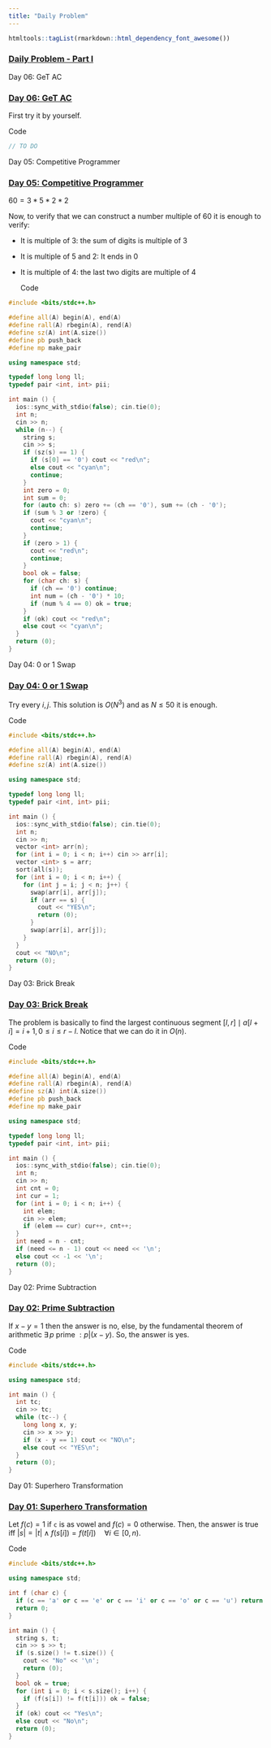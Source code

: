 ```yaml
---
title: "Daily Problem"
---
```


```r
htmltools::tagList(rmarkdown::html_dependency_font_awesome())
```

### [Daily Problem - Part I](https://vjudge.net/contest/351983)


<!-- Begins problem 06 -->
<div class="card" id="06">
<div class="collapsed solution-title" type="button" data-toggle="collapse" data-target="#collapseProblem06" aria-expanded="false" aria-controls="collapseTwo">
<!-- title -->
  <i class="fas fa-caret-right"></i> <p class="title">Day 06: GeT AC</p>
</div>
<!-- begin body -->
<div id="collapseProblem06" class="collapse">
<div class="card-body solution-body">

### <a href="https://atcoder.jp/contests/abc122/tasks/abc122_c" target="_blank">Day 06: GeT AC</a>

First try it by yourself.

  <!-- begin code -->
  <div class="collapsed code-title" type="button" data-toggle="collapse" data-target="#codeProblem06" aria-expanded="false" aria-controls="collapseTwo">
  <!-- title -->
  <i class="fas fa-caret-right"></i> <p class="title">Code</p>
  </div>
  <div id="codeProblem06" class="collapse">

```c++
// TO DO
```

  </div>
  <!-- ends code -->

</div>
</div>
</div>
<!-- ends problem 06 -->




<!-- Begins problem 05 -->
<div class="card">
<div class="collapsed solution-title" type="button" data-toggle="collapse" data-target="#collapseProblem05" aria-expanded="false" aria-controls="collapseTwo">
<!-- title -->
  <i class="fas fa-caret-right"></i> <p class="title">Day 05: Competitive Programmer</p>
</div>
<!-- begin body -->
<div id="collapseProblem05" class="collapse">
<div class="card-body solution-body">

### <a href="https://codeforces.com/contest/1266/problem/A" target="_blank">Day 05: Competitive Programmer</a>


$60 = 3 * 5 * 2 * 2$

Now, to verify that we can construct a number multiple of $60$ it is enough to
verify:

* It is multiple of 3: the sum of digits is multiple of 3
* It is multiple of 5 and 2: It ends in 0
* It is multiple of 4: the last two digits are multiple of 4

  <!-- begin code -->
  <div class="collapsed code-title" type="button" data-toggle="collapse" data-target="#codeProblem05" aria-expanded="false" aria-controls="collapseTwo">
  <!-- title -->
  <i class="fas fa-caret-right"></i> <p class="title">Code</p>
  </div>
  <div id="codeProblem05" class="collapse">

```c++
#include <bits/stdc++.h>

#define all(A) begin(A), end(A)
#define rall(A) rbegin(A), rend(A)
#define sz(A) int(A.size())
#define pb push_back
#define mp make_pair

using namespace std;

typedef long long ll;
typedef pair <int, int> pii;

int main () {
  ios::sync_with_stdio(false); cin.tie(0);
  int n;
  cin >> n;
  while (n--) {
    string s;
    cin >> s;
    if (sz(s) == 1) {
      if (s[0] == '0') cout << "red\n";
      else cout << "cyan\n";
      continue;
    }
    int zero = 0;
    int sum = 0;
    for (auto ch: s) zero += (ch == '0'), sum += (ch - '0');
    if (sum % 3 or !zero) {
      cout << "cyan\n";
      continue;
    }
    if (zero > 1) {
      cout << "red\n";
      continue;
    }
    bool ok = false;
    for (char ch: s) {
      if (ch == '0') continue;
      int num = (ch - '0') * 10;
      if (num % 4 == 0) ok = true;
    }
    if (ok) cout << "red\n";
    else cout << "cyan\n";
  }
  return (0);
}
```

  </div>
  <!-- ends code -->

</div>
</div>
</div>
<!-- ends problem 05 -->




<!-- Begins problem 04 -->
<div class="card">
<div class="collapsed solution-title" type="button" data-toggle="collapse" data-target="#collapseProblem04" aria-expanded="false" aria-controls="collapseTwo">
<!-- title -->
  <i class="fas fa-caret-right"></i> <p class="title">Day 04: 0 or 1 Swap</p>
</div>
<!-- begin body -->
<div id="collapseProblem04" class="collapse">
<div class="card-body solution-body">

### <a href="https://atcoder.jp/contests/abc135/tasks/abc135_b" target="_blank">Day 04: 0 or 1 Swap</a>

Try every $i, j$. This solution is $O(N^3)$ and as $N \leq 50$ it is enough.

  <!-- begin code -->
  <div class="collapsed code-title" type="button" data-toggle="collapse" data-target="#codeProblem04" aria-expanded="false" aria-controls="collapseTwo">
  <!-- title -->
  <i class="fas fa-caret-right"></i> <p class="title">Code</p>
  </div>
  <div id="codeProblem04" class="collapse">

```c++
#include <bits/stdc++.h>

#define all(A) begin(A), end(A)
#define rall(A) rbegin(A), rend(A)
#define sz(A) int(A.size())

using namespace std;

typedef long long ll;
typedef pair <int, int> pii;

int main () {
  ios::sync_with_stdio(false); cin.tie(0);
  int n;
  cin >> n;
  vector <int> arr(n);
  for (int i = 0; i < n; i++) cin >> arr[i];
  vector <int> s = arr;
  sort(all(s));
  for (int i = 0; i < n; i++) {
    for (int j = i; j < n; j++) {
      swap(arr[i], arr[j]);
      if (arr == s) {
        cout << "YES\n";
        return (0);
      }
      swap(arr[i], arr[j]);
    }
  }
  cout << "NO\n";
  return (0);
}
```

  </div>
  <!-- ends code -->

</div>
</div>
</div>
<!-- ends problem 04 -->




<!-- Begins problem 03 -->
<div class="card">
<div class="collapsed solution-title" type="button" data-toggle="collapse" data-target="#collapseProblem03" aria-expanded="false" aria-controls="collapseTwo">
<!-- title -->
  <i class="fas fa-caret-right"></i> <p class="title">Day 03: Brick Break</p>
</div>
<!-- begin body -->
<div id="collapseProblem03" class="collapse">
<div class="card-body solution-body">

### <a href="https://atcoder.jp/contests/abc148/tasks/abc148_d" target="_blank">Day 03: Brick Break</a>

The problem is basically to find the largest continuous segment $[l, r] \mid a[l + i] = i + 1, 0 \leq i \leq r - l$. Notice that we can do it in $O(n)$.

  <!-- begin code -->
  <div class="collapsed code-title" type="button" data-toggle="collapse" data-target="#codeProblem03" aria-expanded="false" aria-controls="collapseTwo">
  <!-- title -->
  <i class="fas fa-caret-right"></i> <p class="title">Code</p>
  </div>
  <div id="codeProblem03" class="collapse">

```c++
#include <bits/stdc++.h>

#define all(A) begin(A), end(A)
#define rall(A) rbegin(A), rend(A)
#define sz(A) int(A.size())
#define pb push_back
#define mp make_pair

using namespace std;

typedef long long ll;
typedef pair <int, int> pii;

int main () {
  ios::sync_with_stdio(false); cin.tie(0);
  int n;
  cin >> n;
  int cnt = 0;
  int cur = 1;
  for (int i = 0; i < n; i++) {
    int elem;
    cin >> elem;
    if (elem == cur) cur++, cnt++;
  }
  int need = n - cnt;
  if (need <= n - 1) cout << need << '\n';
  else cout << -1 << '\n';
  return (0);
}
```

  </div>
  <!-- ends code -->

</div>
</div>
</div>
<!-- ends problem 03 -->




<!-- Begins problem 02 -->
<div class="card">
<div class="collapsed solution-title" type="button" data-toggle="collapse" data-target="#collapseProblem02" aria-expanded="false" aria-controls="collapseTwo">
<!-- title -->
  <i class="fas fa-caret-right"></i> <p class="title">Day 02: Prime Subtraction</p>
</div>
<!-- begin body -->
<div id="collapseProblem02" class="collapse">
<div class="card-body solution-body">

### <a href="https://codeforces.com/contest/1238/problem/A" target="_blank">Day 02: Prime Subtraction</a>

If $x - y = 1$ then the answer is no, else, by the fundamental theorem of
arithmetic $\exists \, p$ prime $: p | (x - y)$. So, the answer is yes.

  <!-- begin code -->
  <div class="collapsed code-title" type="button" data-toggle="collapse" data-target="#codeProblem02" aria-expanded="false" aria-controls="collapseTwo">
  <!-- title -->
  <i class="fas fa-caret-right"></i> <p class="title">Code</p>
  </div>
  <div id="codeProblem02" class="collapse">

```c++
#include <bits/stdc++.h>

using namespace std;

int main () {
  int tc;
  cin >> tc;
  while (tc--) {
    long long x, y;
    cin >> x >> y;
    if (x - y == 1) cout << "NO\n";
    else cout << "YES\n";
  }
  return (0);
}
```

  </div>
  <!-- ends code -->

</div>
</div>
</div>
<!-- ends problem 02 -->




<!-- Begins problem 01 -->
<div class="card">
<div class="collapsed solution-title" type="button" data-toggle="collapse" data-target="#collapseProblem01" aria-expanded="false" aria-controls="collapseTwo">
<!-- title -->
  <i class="fas fa-caret-right"></i> <p class="title">Day 01: Superhero Transformation</p>
</div>
<!-- begin body -->
<div id="collapseProblem01" class="collapse">
<div class="card-body solution-body">

### <a href="https://codeforces.com/problemset/problem/1111/A" target="_blank">Day 01: Superhero Transformation</a>

Let $f(c) = 1$ if `c` is as vowel and $f(c) = 0$ otherwise. Then, the answer is
true iff $|s| = |t| \land f(s[i]) = f(t[i]) \quad \forall i \in [0, n)$.

  <!-- begin code -->
  <div class="collapsed code-title" type="button" data-toggle="collapse" data-target="#codeProblem01" aria-expanded="false" aria-controls="collapseTwo">
  <!-- title -->
  <i class="fas fa-caret-right"></i> <p class="title">Code</p>
  </div>
  <div id="codeProblem01" class="collapse">
  
```c++
#include <bits/stdc++.h>

using namespace std;

int f (char c) {
  if (c == 'a' or c == 'e' or c == 'i' or c == 'o' or c == 'u') return 1;
  return 0;
}

int main () {
  string s, t;
  cin >> s >> t;
  if (s.size() != t.size()) {
    cout << "No" << '\n';
    return (0);
  }
  bool ok = true;
  for (int i = 0; i < s.size(); i++) {
    if (f(s[i]) != f(t[i])) ok = false;    
  }
  if (ok) cout << "Yes\n";
  else cout << "No\n";
  return (0);
}
```
  </div>
  <!-- ends code -->

</div>
</div>
</div>
<!-- ends problem 01 -->
